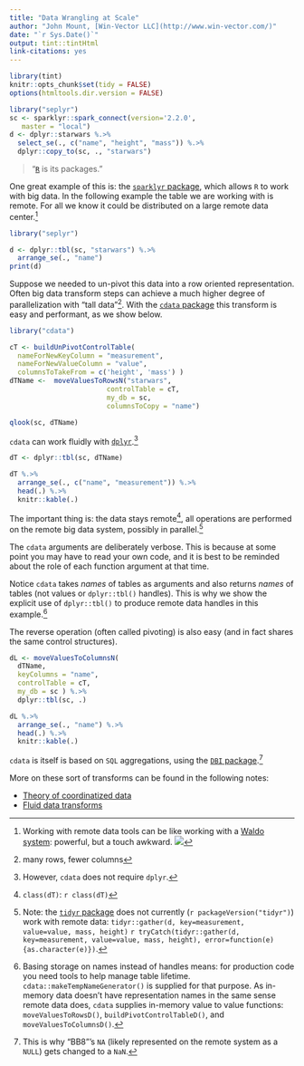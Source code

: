 ```yaml
---
title: "Data Wrangling at Scale"
author: "John Mount, [Win-Vector LLC](http://www.win-vector.com/)"
date: "`r Sys.Date()`"
output: tint::tintHtml
link-citations: yes
---
```


```r
library(tint)
knitr::opts_chunk$set(tidy = FALSE)
options(htmltools.dir.version = FALSE)

library("seplyr")
sc <- sparklyr::spark_connect(version='2.2.0', 
   master = "local")
d <- dplyr::starwars %.>%
  select_se(., c("name", "height", "mass")) %.>%
  dplyr::copy_to(sc, ., "starwars")
```

> "[`R`](https://www.r-project.org) is its packages."

One great example of this is: the [`sparklyr` package](https://CRAN.R-project.org/package=sparklyr), which allows
`R` to work with big data.  In the following example the table we are working with
is remote. For all we know it could be distributed on a large remote data center.^[Working with remote data tools can be like working with a [Waldo system](https://en.wikipedia.org/wiki/Remote_manipulator): powerful, but a touch awkward. ![](Waldo.jpg)]

```r
library("seplyr")

d <- dplyr::tbl(sc, "starwars") %.>%
  arrange_se(., "name")
print(d)
```

Suppose we needed to un-pivot this data into a row oriented representation.
Often big data transform steps can achieve a much higher degree of parallelization
with "tall data"^[many rows, fewer columns].  With the [`cdata` package](https://winvector.github.io/cdata/) this
transform is easy and performant, as we show below.

```r
library("cdata")

cT <- buildUnPivotControlTable(
  nameForNewKeyColumn = "measurement",
  nameForNewValueColumn = "value",
  columnsToTakeFrom = c('height', 'mass') )
dTName <-  moveValuesToRowsN("starwars", 
                        controlTable = cT, 
                        my_db = sc, 
                        columnsToCopy = "name")

qlook(sc, dTName)
```

`cdata` can work fluidly with [`dplyr`](https://CRAN.R-project.org/package=dplyr).^[However, `cdata` does not require `dplyr`.]

```r
dT <- dplyr::tbl(sc, dTName)

dT %.>%
  arrange_se(., c("name", "measurement")) %.>%
  head(.) %.>%
  knitr::kable(.)
```

The important thing is: the data stays remote^[`class(dT)`: `r class(dT)`], all operations are performed
on the remote big data system, possibly in parallel.^[Note: the [`tidyr` package](https://CRAN.R-project.org/package=tidyr) does not currently (`r packageVersion("tidyr")`) work with remote data: `tidyr::gather(d, key=measurement, value=value, mass, height)` `r tryCatch(tidyr::gather(d, key=measurement, value=value, mass, height), error=function(e) {as.character(e)})`.]

The `cdata` arguments are deliberately verbose.  This is because at some point you
may have to read your own code, and it is best to be reminded about the role of each
function argument at that time.

Notice `cdata` takes *names* of tables as arguments and also returns *names*
of tables (not values or `dplyr::tbl()` handles).  This is why we show the explicit
use of `dplyr::tbl()` to produce remote data handles in this example.^[Basing storage on names
instead of handles means: for production code you need tools to help manage table 
lifetime. `cdata::makeTempNameGenerator()` is supplied for that purpose.  As
in-memory data doesn't have representation names in the same sense remote data does,
`cdata` supplies in-memory value to value functions: `moveValuesToRowsD()`, `buildPivotControlTableD()`,
and `moveValuesToColumnsD()`.]

The reverse operation (often called pivoting) is also easy (and in
fact shares the same control structures).

```r
dL <- moveValuesToColumnsN(
  dTName,
  keyColumns = "name",
  controlTable = cT,
  my_db = sc ) %.>%
  dplyr::tbl(sc, .)

dL %.>%
  arrange_se(., "name") %.>%
  head(.) %.>%
  knitr::kable(.)
```

`cdata` is itself is based on `SQL` aggregations,
using the [`DBI` package](https://CRAN.R-project.org/package=DBI).^[This is why "BB8"'s `NA`
(likely represented on the remote system as a `NULL`) gets changed to a `NaN`.]

More on these sort of transforms can be found in the following notes:

 * [Theory of coordinatized data](http://winvector.github.io/FluidData/RowsAndColumns.html)
 * [Fluid data transforms](http://winvector.github.io/FluidData/FluidData.html)

 


